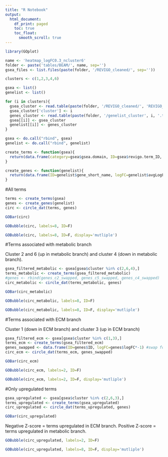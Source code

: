 ```yaml
---
title: "R Notebook"
output:
  html_document:
    df_print: paged
    toc: true
    toc_float: 
      smooth_scroll: true
---
```



```r
library(GOplot)
```



```r
name <- 'heatmap_logFC0.3_ncluster6'
folder <- paste('tables/BEAM/', name, sep='')
gsea_files <- list.files(paste(folder, '/REVIGO_cleaned/', sep=''))

clusters <- c(1,2,3,4,6)

gsea <- list()
genelist <- list()

for (i in clusters){
  gsea_cluster <- read.table(paste(folder, '/REVIGO_cleaned/', 'REVIGO_cluster', i, '_cleaned.tsv', sep=''), header=T)
  gsea_cluster['cluster'] <- i
  genes_cluster <- read.table(paste(folder, '/genelist_cluster', i, '.tsv', sep=''))
  gsea[[i]] <- gsea_cluster
  genelist[[i]] <- genes_cluster
}

gsea <- do.call("rbind", gsea)
genelist <- do.call("rbind", genelist)
```

```r
create_terms <- function(gsea){
  return(data.frame(category=gsea$gsea.domain, ID=gsea$revigo.term_ID, term=gsea$revigo.description, adj_pval=gsea$gsea.p.value, genes=gsea$gsea.intersection, cluster=gsea$cluster))
}

create_genes <- function(genelist){
  return(data.frame(ID=genelist$gene_short_name, logFC=genelist$avgLogFC_State2_State3))
}
```

#All terms

```r
terms <- create_terms(gsea)
genes <- create_genes(genelist)
circ <- circle_dat(terms, genes)
```

```r
GOBar(circ)
```

```r
GOBubble(circ, labels=8, ID=F)
```

```r
GOBubble(circ, labels=8, ID=F, display='mutliple')
```

#Terms associated with metabolic branch

Cluster 2 and 6 (up in metabolic branch) and cluster 4 (down in metabolic branch).

```r
gsea_filtered_metabolic <- gsea[gsea$cluster %in% c(2,6,4),]
terms_metabolic <- create_terms(gsea_filtered_metabolic)
#genes <- rbind(genes_c2_swapped, genes_c5_swapped, genes_c4_swapped)
circ_metabolic <- circle_dat(terms_metabolic, genes)
```


```r
GOBar(circ_metabolic)
```

```r
GOBubble(circ_metabolic, labels=8, ID=F)
```

```r
GOBubble(circ_metabolic, labels=8, ID=F, display='mutliple')
```

#Terms associated with ECM branch

Cluster 1 (down in ECM branch) and cluster 3 (up in ECM branch)

```r
gsea_filtered_ecm <- gsea[gsea$cluster %in% c(1,3),]
terms_ecm <- create_terms(gsea_filtered_ecm)
genes_swapped <- data.frame(ID=genes$ID, logFC=genes$logFC*-1) #swap fold change direction
circ_ecm <- circle_dat(terms_ecm, genes_swapped)
```

```r
GOBar(circ_ecm)
```

```r
GOBubble(circ_ecm, labels=2, ID=F)
```

```r
GOBubble(circ_ecm, labels=2, ID=F, display='mutliple')
```

#Only upregulated terms

```r
gsea_upregulated <- gsea[gsea$cluster %in% c(2,6,3),]
terms_upregulated <- create_terms(gsea_upregulated)
circ_upregulated <- circle_dat(terms_upregulated, genes)
```

```r
GOBar(circ_upregulated)
```

Negative Z-score = terms upregulated in ECM branch. Positive Z-score = terms upregulated in metabolic branch.

```r
GOBubble(circ_upregulated, labels=2, ID=F)
```

```r
GOBubble(circ_upregulated, labels=8, ID=F, display='mutliple')
```
